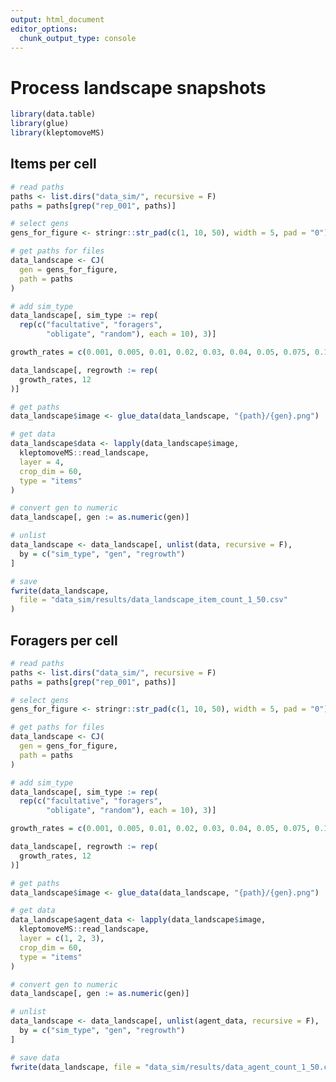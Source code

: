 ```yaml
---
output: html_document
editor_options: 
  chunk_output_type: console
---
```


# Process landscape snapshots

```r
library(data.table)
library(glue)
library(kleptomoveMS)
```

## Items per cell

```r
# read paths
paths <- list.dirs("data_sim/", recursive = F)
paths = paths[grep("rep_001", paths)]

# select gens
gens_for_figure <- stringr::str_pad(c(1, 10, 50), width = 5, pad = "0")

# get paths for files
data_landscape <- CJ(
  gen = gens_for_figure,
  path = paths
)

# add sim_type
data_landscape[, sim_type := rep(
  rep(c("facultative", "foragers", 
        "obligate", "random"), each = 10), 3)]

growth_rates = c(0.001, 0.005, 0.01, 0.02, 0.03, 0.04, 0.05, 0.075, 0.1, 0.25)

data_landscape[, regrowth := rep(
  growth_rates, 12
)]

# get paths
data_landscape$image <- glue_data(data_landscape, "{path}/{gen}.png")

# get data
data_landscape$data <- lapply(data_landscape$image,
  kleptomoveMS::read_landscape,
  layer = 4,
  crop_dim = 60,
  type = "items"
)

# convert gen to numeric
data_landscape[, gen := as.numeric(gen)]

# unlist
data_landscape <- data_landscape[, unlist(data, recursive = F),
  by = c("sim_type", "gen", "regrowth")
]

# save
fwrite(data_landscape,
  file = "data_sim/results/data_landscape_item_count_1_50.csv"
)
```

## Foragers per cell

```r
# read paths
paths <- list.dirs("data_sim/", recursive = F)
paths = paths[grep("rep_001", paths)]

# select gens
gens_for_figure <- stringr::str_pad(c(1, 10, 50), width = 5, pad = "0")

# get paths for files
data_landscape <- CJ(
  gen = gens_for_figure,
  path = paths
)

# add sim_type
data_landscape[, sim_type := rep(
  rep(c("facultative", "foragers", 
        "obligate", "random"), each = 10), 3)]

growth_rates = c(0.001, 0.005, 0.01, 0.02, 0.03, 0.04, 0.05, 0.075, 0.1, 0.25)

data_landscape[, regrowth := rep(
  growth_rates, 12
)]

# get paths
data_landscape$image <- glue_data(data_landscape, "{path}/{gen}.png")

# get data
data_landscape$agent_data <- lapply(data_landscape$image,
  kleptomoveMS::read_landscape,
  layer = c(1, 2, 3),
  crop_dim = 60,
  type = "items"
)

# convert gen to numeric
data_landscape[, gen := as.numeric(gen)]

# unlist
data_landscape <- data_landscape[, unlist(agent_data, recursive = F),
  by = c("sim_type", "gen", "regrowth")
]

# save data
fwrite(data_landscape, file = "data_sim/results/data_agent_count_1_50.csv")
```
